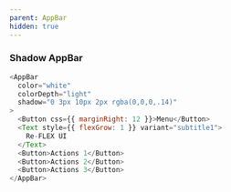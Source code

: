 ```yaml
---
parent: AppBar
hidden: true
---
```



### Shadow AppBar

```js live=true column=true
<AppBar
  color="white"
  colorDepth="light"
  shadow="0 3px 10px 2px rgba(0,0,0,.14)"
>
  <Button css={{ marginRight: 12 }}>Menu</Button>
  <Text style={{ flexGrow: 1 }} variant="subtitle1">
    Re-FLEX UI
  </Text>
  <Button>Actions 1</Button>
  <Button>Actions 2</Button>
  <Button>Actions 3</Button>
</AppBar>
```
